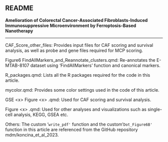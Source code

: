 ## README

**Amelioration of Colorectal Cancer-Associated Fibroblasts-Induced Immunosuppressive Microenvironment by Ferroptosis-Based Nanotherapy**

---------------------------------------------------------------------------

CAF_Score_other_files: Provides input files for CAF scoring and survival analysis, as well as probe and gene files required for MCP scoring.

Figure6 FindAllMarkers_and_Reannotate_clusters.qmd: Re-annotates the E-MTAB-8107 dataset using 'FindAllMarkers' function and canonical markers.

R_packages.qmd: Lists all the R packages required for the code in this article.

mycolor.qmd: Provides some color settings used in the code of this article.

GSE \<x\> Figure \<x\> .qmd: Used for CAF scoring and survival analysis.

Figure \<x\> .qmd: Used for other analyses and visualizations such as single-cell analysis, KEGG, GSEA etc.

Others: The custom '`write_pdf'` function and the custom '`Dot_Figure6B'` function in this article are referenced from the GitHub repository mdm/koncina_et_al_2023.
